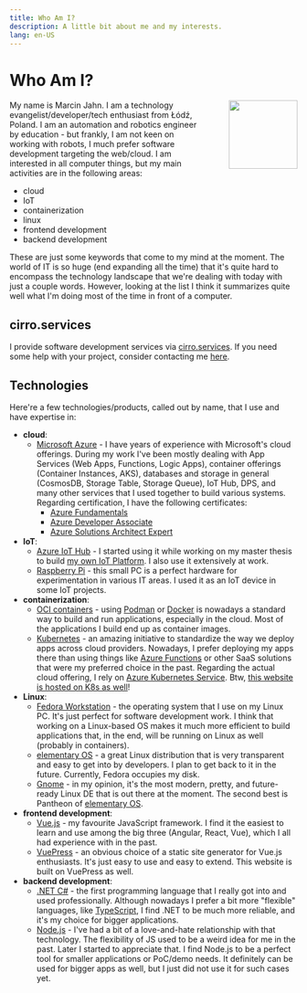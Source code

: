 ```yaml
---
title: Who Am I?
description: A little bit about me and my interests.
lang: en-US
---
```




# Who Am I?

<img src="/img/me.webp" style="float: right; margin-left: 40px; margin-top: 0; height: 120px"/>

My name is Marcin Jahn. I am a technology evangelist/developer/tech enthusiast
from Łódź, Poland. I am an automation and robotics engineer by education - but
frankly, I am not keen on working with robots, I much prefer software
development targeting the web/cloud. I am interested in all computer things, but
my main activities are in the following areas:

- cloud
- IoT
- containerization
- linux
- frontend development
- backend development

These are just some keywords that come to my mind at the moment. The world of
IT is so huge (end expanding all the time) that it's quite hard to encompass the
technology landscape that we're dealing with today with just a couple words.
However, looking at the list I think it summarizes quite well what I'm doing
most of the time in front of a computer.

## cirro.services

I provide software development services via
[cirro.services](https://www.cirro.services). If you need some help with your
project, consider contacting me [here](https://www.cirro.services/contact).

## Technologies

Here're a few technologies/products, called out by name, that I use and have
expertise in:

- **cloud**:
  - [Microsoft Azure](https://azure.microsoft.com/en-us/) - I have years of
    experience with Microsoft's cloud offerings. During my work I've been mostly
    dealing with App Services (Web Apps, Functions, Logic Apps), container
    offerings (Container Instances, AKS), databases and storage in general
    (CosmosDB, Storage Table, Storage Queue), IoT Hub, DPS, and many other
    services that I used together to build various systems. Regarding
    certification, I have the following certificates:
      - [Azure
        Fundamentals](https://www.credly.com/badges/b848fcd6-4168-4c47-bd47-0bd3048cb3fc)
      - [Azure Developer
        Associate](https://www.credly.com/badges/4a6fd0b9-aad8-40cf-ba56-a0e741670c2a?source=linked_in_profile)
      - [Azure Solutions Architect
        Expert](https://www.credly.com/badges/7212a5f3-6fed-43b4-8957-b892d1129216)
- **IoT**:
  - [Azure IoT Hub](https://azure.microsoft.com/en-us/services/iot-hub/) - I
    started using it while working on my master thesis to build [my own IoT
    Platform](/projects/mjiot). I also use it extensively at work.
  - [Raspberry Pi](https://www.raspberrypi.org/) - this small PC is a perfect
    hardware for experimentation in various IT areas. I used it as an IoT device
    in some IoT projects.
- **containerization**:
  - [OCI containers](https://opencontainers.org/about/overview/) - using
    [Podman](https://podman.io/) or [Docker](https://www.docker.com/) is
    nowadays a standard way to build and run applications, especially in the
    cloud. Most of the applications I build end up as container images.
  - [Kubernetes](https://kubernetes.io/) - an amazing initiative to standardize
    the way we deploy apps across cloud providers. Nowadays, I prefer deploying
    my apps there than using things like [Azure
    Functions](https://azure.microsoft.com/en-us/services/functions/) or other
    SaaS solutions that were my preferred choice in the past. Regarding the
    actual cloud offering, I rely on [Azure Kubernetes
    Service](https://azure.microsoft.com/en-us/services/kubernetes-service/).
    Btw, [this website is hosted on K8s as well](./this-website)!
- **Linux**:
  - [Fedora Workstation](https://getfedora.org/en/workstation/) - the operating
    system that I use on my Linux PC. It's just perfect for software development
    work. I think that working on a Linux-based OS makes it much more efficient
    to build applications that, in the end, will be running on Linux as well
    (probably in containers).
  - [elementary OS](https://elementary.io/) - a great Linux distribution that is
    very transparent and easy to get into by developers. I plan to get back to
    it in the future. Currently, Fedora occupies my disk.
  - [Gnome](https://www.gnome.org/) - in my opinion, it's the most modern,
    pretty, and future-ready Linux DE that is out there at the moment. The second
    best is Pantheon of [elementary OS](https://elementary.io/).
- **frontend development**:
  - [Vue.js](https://vuejs.org/) - my favourite JavaScript framework. I find it
    the easiest to learn and use among the big three (Angular, React, Vue),
    which I all had experience with in the past.
  - [VuePress](https://vuepress.vuejs.org/) - an obvious choice of a static site
    generator for Vue.js enthusiasts. It's just easy to use and easy to extend.
    This website is built on VuePress as well.
- **backend development**:
  - [.NET C#](https://dotnet.microsoft.com/en-us/) - the first programming
    language that I really got into and used professionally. Although nowadays I
    prefer a bit more "flexible" languages, like
    [TypeScript](https://www.typescriptlang.org/), I find .NET to be much more
    reliable, and it's my choice for bigger applications.
  - [Node.js](https://nodejs.org/en/) - I've had a bit of a love-and-hate
    relationship with that technology. The flexibility of JS used to be a weird
    idea for me in the past. Later I started to appreciate that. I find Node.js
    to be a perfect tool for smaller applications or PoC/demo needs. It
    definitely can be used for bigger apps as well, but I just did not use it
    for such cases yet.
